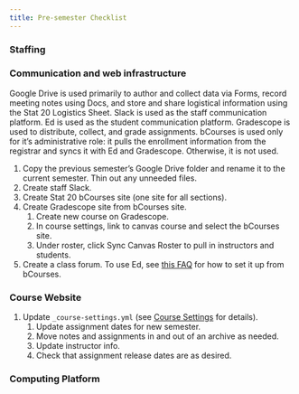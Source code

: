```yaml
---
title: Pre-semester Checklist
---
```



### Staffing

### Communication and web infrastructure

Google Drive is used primarily to author and collect data via Forms, record meeting notes using Docs, and store and share logistical information using the Stat 20 Logistics Sheet. Slack is used as the staff communication platform. Ed is used as the student communication platform. Gradescope is used to distribute, collect, and grade assignments. bCourses is used only for it's administrative role: it pulls the enrollment information from the registrar and syncs it with Ed and Gradescope. Otherwise, it is not used.

1. Copy the previous semester's Google Drive folder and rename it to the current semester. Thin out any unneeded files.
2. Create staff Slack.
3. Create Stat 20 bCourses site (one site for all sections).
4. Create Gradescope site from bCourses site.
   1. Create new course on Gradescope.
   2. In course settings, link to canvas course and select the bCourses site.
   3. Under roster, click Sync Canvas Roster to pull in instructors and students.
5. Create a class forum. To use Ed, see [this FAQ](https://berkeley.service-now.com/kb_view.do?sysparm_article=KB0013904) for how to set it up from bCourses.

### Course Website

1. Update `_course-settings.yml` (see [Course Settings](staff-guide/website.qmd#course-settings) for details).
   1. Update assignment dates for new semester.
   2. Move notes and assignments in and out of an archive as needed.
   3. Update instructor info.
   4. Check that assignment release dates are as desired.

### Computing Platform



